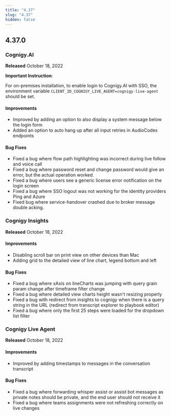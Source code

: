 ```yaml
---
title: "4.37"
slug: "4.37"
hidden: false
---
```



<ReleaseNotesKubernetesRepositoryDeprecated/>

## 4.37.0

### Cognigy.AI

**Released** October 18, 2022

**Important Instruction**:

For on-premises installation, to enable login to Cognigy.AI with SSO, the environment variable `CLIENT_ID_COGNIGY_LIVE_AGENT=cognigy-live-agent` should be set.

#### Improvements

- Improved by adding an option to also display a system message below the login form
- Added an option to auto hang up after all input retries in AudioCodes endpoints

#### Bug Fixes

- Fixed a bug where flow path highlighting was incorrect during live follow and voice call
- Fixed a bug where password reset and change password would give an error, but the actual operation worked.
- Fixed a bug where users see a generic license error notification on the login screen
- Fixed a bug where SSO logout was not working for the identity providers Ping and Azure
- Fixed bug where service-handover crashed due to broker message double acking.

### Cognigy Insights

**Released** October 18, 2022

#### Improvements

- Disabling scroll bar on print view on other devices than Mac
- Adding grid to the detailed view of line chart, legend bottom and left

#### Bug Fixes

- Fixed a bug where xAxis on lineCharts was jumping with query grain param change after timeframe filter change
- Fixed a bug where detailed view charts height wasn't resizing properly
- Fixed a bug with redirect from insights to cognigy when there is a query string in the URL (redirect from transcript explorer to playbook editor)
- Fixed a bug where only the first 25 steps were loaded for the dropdown list filter

### Cognigy Live Agent

**Released** October 18, 2022

#### Improvements

- Improved by adding timestamps to messages in the conversation transcript

#### Bug Fixes

- Fixed a bug where forwarding whisper assist or assist bot messages as private notes should be private, and the end user should not receive it
- Fixed a bug where teams assignments were not refreshing correctly on live changes
